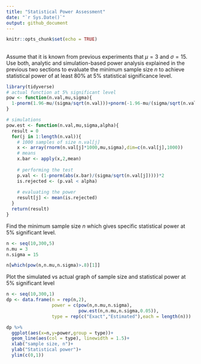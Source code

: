 ```yaml
---
title: "Statistical Power Assessment"
date: "`r Sys.Date()`"
output: github_document
---
```


```r
knitr::opts_chunk$set(echo = TRUE)
```

## 
Assume that it is known from previous experiments that $\mu = 3$  and $\sigma = 15$. Use both, analytic and simulation-based power analysis explained in the previous two sections to evaluate the minimum sample size $n$ to achieve statistical power of at least 80% at 5% statistical significance level.

```r
library(tidyverse)
# actual function at 5% significant level
pow <- function(n.val,mu,sigma){
  1-pnorm(1.96-mu/(sigma/sqrt(n.val)))+pnorm(-1.96-mu/(sigma/sqrt(n.val)))
}

# simulations
pow.est <- function(n.val,mu,sigma,alpha){
  result = 0
  for(j in 1:length(n.val)){
    # 1000 samples of size n.val[j]
    x <- array(rnorm(n.val[j]*1000,mu,sigma),dim=c(n.val[j],1000))
    # means
    x.bar <- apply(x,2,mean)
    
    # performing the test
    p.val <- (1-pnorm(abs(x.bar)/(sigma/sqrt(n.val[j]))))*2
    is.rejected <- (p.val < alpha)
    
    # evaluating the power
    result[j] <- mean(is.rejected)
  }
  return(result)
}
```

Find the minimum sample size $n$ which gives specific statistical power at 5% significant level.

```r
n <- seq(10,300,5)
n.mu = 3
n.sigma = 15

n[which(pow(n,n.mu,n.sigma)>.8)[1]]
```

Plot the simulated vs actual graph of sample size and statistical power at 5% significant level

```r
n <- seq(10,300,1)
dp <- data.frame(n = rep(n,2),
                 power = c(pow(n,n.mu,n.sigma),
                           pow.est(n,n.mu,n.sigma,0.05)),
                 type = rep(c("Exact","Estimated"),each = length(n)))

dp %>%
  ggplot(aes(x=n,y=power,group = type))+
  geom_line(aes(col = type), linewidth = 1.5)+
  xlab("sample size, n")+
  ylab("Statistical power")+
  ylim(c(0,1))
```

